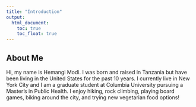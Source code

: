 ```yaml
---
title: "Introduction"
output: 
  html_document:
    toc: true
    toc_float: true
---
```


## About Me

Hi, my name is Hemangi Modi. I was born and raised in Tanzania but have been living in the United States for the past 10 years. I currently live in New York City and I am a graduate student at Columbia University pursuing a Master's in Public Health. I enjoy hiking, rock climbing, playing board games, biking around the city, and trying new vegetarian food options!
